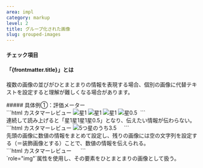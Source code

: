 ```yaml
---
area: impl
category: markup
level: 2
title: グループ化された画像
slug: grouped-images
---
```



#### チェック項目

<Checkpoint title="グループ化された画像に代替テキストを設定する" />

#### 「{frontmatter.title}」とは

<Level level={frontmatter.level} />

複数の画像の並びがひとまとまりの情報を表現する場合、個別の画像に代替テキストを設定すると理解が難しくなる場合があります。

<Cases>
  <div slot="title">
    ##### 具体例①：評価メーター
  </div>
  <Case span={2} type="bad" title="個別の画像に代替テキストを設定する">
    <div slot="figure">
      ```html
      カスタマーレビュー
      <span>
        <img src="star-full.png" alt="星1">
        <img src="star-full.png" alt="星1">
        <img src="star-full.png" alt="星1">
        <img src="star-half.png" alt="星0.5">
        <img src="star-blank.png" alt="">
      </span>
      ```
    </div>
    連続して読み上げると「星1星1星1星0.5」となり、伝えたい情報が伝わらない。
  </Case>
  <Case span={2} type="good" title="先頭の画像に代替テキストを設定する">
    <div slot="figure">
      ```html
      カスタマーレビュー
      <span>
        <img src="star-full.png" alt="5つ星のうち3.5">
        <img src="star-full.png" alt="">
        <img src="star-full.png" alt="">
        <img src="star-half.png" alt="">
        <img src="star-blank.png" alt="">
      </span>
      ```
    </div>
    先頭の画像に数値の情報をまとめて設定し、残りの画像には空の文字列を設定する（＝装飾画像とする）ことで、数値の情報を伝えられる。
  </Case>
  <Case span={2} type="good" title="画像の並びをひとまとまりの画像として扱う">
    <div slot="figure">
      ```html
      カスタマーレビュー
      <span role="img" aria-label="5つ星のうち3.5">
        <img src="star-full.png" alt="">
        <img src="star-full.png" alt="">
        <img src="star-full.png" alt="">
        <img src="star-half.png" alt="">
        <img src="star-blank.png" alt="">
      </span>
      ```
    </div>
    `role="img"`属性を使用し、その要素をひとまとまりの画像として扱う。
  </Case>
</Cases>
